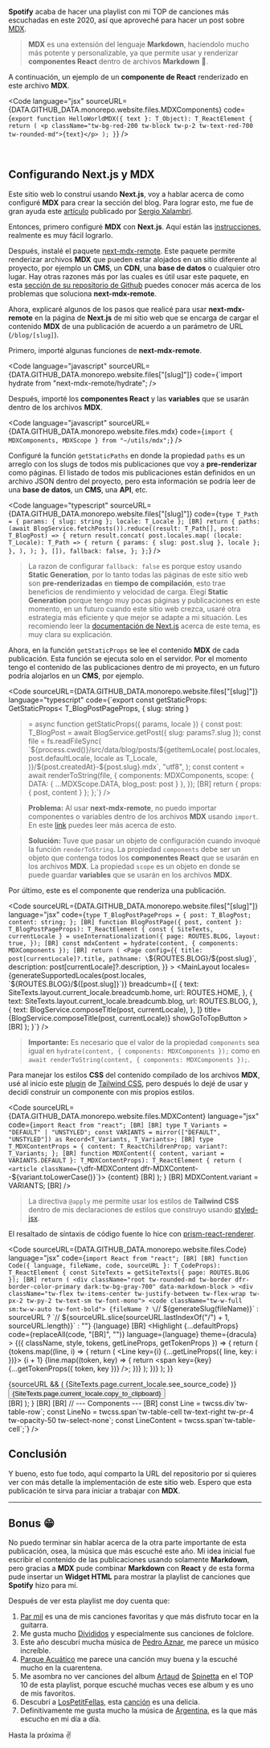 **Spotify** acaba de hacer una playlist con mi TOP de canciones más escuchadas en este 2020, así que aproveché para hacer un post sobre [MDX](https://mdxjs.com/).

> **MDX** es una extensión del lenguaje **Markdown**, haciendolo mucho más potente y personalizable, ya que permite usar y renderizar **componentes React** dentro de archivos **Markdown** 🤯.

A continuación, un ejemplo de un **componente de React** renderizado en este archivo **MDX**.

<HelloWorldMDX text="Hola, soy un componente React que usa Tailwind CSS para sus estilos" />

<Code
  language="jsx"
  sourceURL={DATA.GITHUB_DATA.monorepo.website.files.MDXComponents}
  code={`export function HelloWorldMDX({ text }: T_Object): T_ReactElement {
  return (
    <p className="tw-bg-red-200 tw-block tw-p-2 tw-text-red-700 tw-rounded-md">{text}</p>
  );
}`}
/>

<br />

## Configurando Next.js y MDX

Este sitio web lo construí usando **Next.js**, voy a hablar acerca de como configuré **MDX** para crear la sección del blog. Para lograr esto, me fue de gran ayuda este [artículo](https://sergiodxa.com/articles/using-mdx-with-remote-content) publicado por [Sergio Xalambrí](https://twitter.com/sergiodxa).

Entonces, primero configuré **MDX** con **Next.js**. Aquí están las [instrucciones](https://mdxjs.com/getting-started/next), realmente es muy fácil lograrlo.

Después, instalé el paquete [next-mdx-remote](https://GITHUB_DATA.com/hashicorp/next-mdx-remote). Este paquete permite renderizar archivos **MDX** que pueden estar alojados en un sitio diferente al proyecto, por ejemplo un **CMS**, un **CDN**, una **base de datos** o cualquier otro lugar. Hay otras razones más por las cuales es útil usar este paquete, en esta [sección de su repositorio de Github](https://GITHUB_DATA.com/hashicorp/next-mdx-remote#background--theory) puedes conocer más acerca de los problemas que soluciona **next-mdx-remote**.

Ahora, explicaré algunos de los pasos que realicé para usar **next-mdx-remote** en la página de **Next.js** de mi sitio web que se encarga de cargar el contenido **MDX** de una publicación de acuerdo a un parámetro de URL (`/blog/[slug]`).

Primero, importé algunas funciones de **next-mdx-remote**.

<Code
  language="javascript"
  sourceURL={DATA.GITHUB_DATA.monorepo.website.files["[slug]"]}
  code={`import hydrate from "next-mdx-remote/hydrate";
/>

Después, importé los **componentes React** y las **variables** que se usarán dentro de los archivos **MDX**.

<Code
  language="javascript"
  sourceURL={DATA.GITHUB_DATA.monorepo.website.files.mdx}
  code={`import { MDXComponents, MDXScope } from "~/utils/mdx";`}
/>

Configuré la función `getStaticPaths` en donde la propiedad `paths` es un arreglo con los slugs de todos mis publicaciones que voy a **pre-renderizar** como páginas. El listado de todos mis publicaciones están definidos en un archivo <Link href={DATA.GITHUB_DATA.monorepo.website.files.posts}>JSON</Link> dentro del proyecto, pero esta información se podría leer de una **base de datos**, un **CMS**, una **API**, etc.

<Code
  language="typescript"
  sourceURL={DATA.GITHUB_DATA.monorepo.website.files["[slug]"]}
  code={`type T_Path = { params: { slug: string }; locale: T_Locale };
[BR]
  return {
    paths: (await BlogService.fetchPosts()).reduce((result: T_Path[], post: T_BlogPost) => {
      return result.concat(
        post.locales.map(
          (locale: T_Locale): T_Path => {
            return { params: { slug: post.slug }, locale };
          },
        ),
      );
    }, []),
    fallback: false,
  };
};`}
/>

> La razon de configurar `fallback: false` es porque estoy usando **Static Generation**, por lo tanto todas las páginas de este sitio web son **pre-renderizadas** en **tiempo de compilación**, esto trae beneficios de rendimiento y velocidad de carga. Elegí **Static Generation** porque tengo muy pocas páginas y publicaciones en este momento, en un futuro cuando este sitio web crezca, usaré otra estrategia más eficiente y que mejor se adapte a mi situación. Les recomiendo leer la [documentación de Next.js](https://nextjs.org/docs/basic-features/data-fetching) acerca de este tema, es muy clara su explicación.

Ahora, en la función `getStaticProps` se lee el contenido **MDX** de cada publicación. Esta función se ejecuta solo en el servidor. Por el momento tengo el contenido de las publicaciones dentro de mi proyecto, en un futuro podría alojarlos en un **CMS**, por ejemplo.

<Code
  sourceURL={DATA.GITHUB_DATA.monorepo.website.files["[slug]"]}
  language="typescript"
  code={`export const getStaticProps: GetStaticProps<
  T_BlogPostPageProps,
  { slug: string }
> = async function getStaticProps({ params, locale }) {
  const post: T_BlogPost = await BlogService.getPost({ slug: params?.slug });
  const file = fs.readFileSync(
    \`\${process.cwd()}/src/data/blog/posts/\${getItemLocale(
      post.locales,
      post.defaultLocale,
      locale as T_Locale,
    )}/\${post.createdAt}-\${post.slug}.mdx\`,
    "utf8",
  );
  const content = await renderToString(file, {
    components: MDXComponents,
    scope: { DATA: { ...MDXScope.DATA, blog_post: post } },
  });
[BR]
  return { props: { post, content } };
};`}
/>

> **Problema:** Al usar **next-mdx-remote**, no puedo importar componentes o variables dentro de los archivos **MDX** usando `import`. En este [link](https://GITHUB_DATA.com/hashicorp/next-mdx-remote#caveats) puedes leer más acerca de esto.

> **Solución:** Tuve que pasar un objeto de configuración cuando invoqué la función `renderToString`. La propiedad `components` debe ser un objeto que contenga todos los **componentes React** que se usarán en los archivos **MDX**. La propiedad `scope` es un objeto en donde se puede guardar **variables** que se usarán en los archivos **MDX**.

Por último, este es el componente que renderiza una publicación.

<Code
  sourceURL={DATA.GITHUB_DATA.monorepo.website.files["[slug]"]}
  language="jsx"
  code={`type T_BlogPostPageProps = {
  post: T_BlogPost;
  content: string;
};
[BR]
function BlogPostPage({ post, content }: T_BlogPostPageProps): T_ReactElement {
  const { SiteTexts, currentLocale } = useInternationalization({
    page: ROUTES.BLOG,
    layout: true,
  });
[BR]
  const mdxContent = hydrate(content, { components: MDXComponents });
[BR]
  return (
    <Page
      config={{
        title: post[currentLocale]?.title,
        pathname: \`\${ROUTES.BLOG}/\${post.slug}\`,
        description: post[currentLocale]?.description,
      }}
    >
      <MainLayout
        locales={generateSupportedLocales(post.locales, \`\${ROUTES.BLOG}/\${[post.slug]}\`)}
        breadcumb={[
          {
            text: SiteTexts.layout.current_locale.breadcumb.home,
            url: ROUTES.HOME,
          },
          {
            text: SiteTexts.layout.current_locale.breadcumb.blog,
            url: ROUTES.BLOG,
          },
          {
            text: BlogService.composeTitle(post, currentLocale),
          },
        ]}
        title={BlogService.composeTitle(post, currentLocale)}
        showGoToTopButton
      >
        <MDXContent content={mdxContent} />
        <Space size={8} />
[BR]
        <BlogPostFooter
          createdAt={post.createdAt}
          publishedAt={post.publishedAt}
          slug={post.slug}
          updatedAt={post.updatedAt}
        />
      </MainLayout>
    </Page>
  );
}`}
/>

> **Importante:** Es necesario que el valor de la propiedad `components` sea igual en `hydrate(content, { components: MDXComponents });` como en `await renderToString(content, { components: MDXComponents });`.

Para manejar los estilos **CSS** del contenido compilado de los archivos **MDX**, usé al inicio este [plugin](https://tailwindcss.com/docs/typography-plugin) de [Tailwind CSS](https://tailwindcss.com), pero después lo dejé de usar y decidí construir un componente con mis propios estilos.

<Code
  sourceURL={DATA.GITHUB_DATA.monorepo.website.files.MDXContent}
  language="jsx"
  code={`import React from "react";
[BR]
[BR]
type T_Variants = "DEFAULT" | "UNSTYLED";
const VARIANTS = mirror(["DEFAULT", "UNSTYLED"]) as Record<T_Variants, T_Variants>;
[BR]
type T_MDXContentProps = {
  content: T_ReactChildrenProp;
  variant?: T_Variants;
};
[BR]
function MDXContent({ content, variant = VARIANTS.DEFAULT }: T_MDXContentProps): T_ReactElement {
  return (
    <article className={\`dfr-MDXContent dfr-MDXContent--\${variant.toLowerCase()}\`}>
      {content}
[BR]
      <style jsx>{\`
        /* Spacing: parent components */
        :global(.dfr-MDXContent--default) > :global(blockquote),
        :global(.dfr-MDXContent--default) > :global(hr),
        :global(.dfr-MDXContent--default) > :global(img),
        :global(.dfr-MDXContent--default) > :global(ol),
        :global(.dfr-MDXContent--default) > :global(p),
        :global(.dfr-MDXContent--default) > :global(pre),
        :global(.dfr-MDXContent--default) > :global(ul),
        :global(.dfr-MDXContent--default) :global(*[data-markdown-block]) {
          @apply tw-mb-6;
        }
[BR]
        /* Spacing: nested components */
        :global(.dfr-MDXContent--default) :global(li) > :global(p),
        :global(.dfr-MDXContent--default) :global(li) > :global(pre),
        :global(.dfr-MDXContent--default) :global(li) > :global(blockquote),
        :global(.dfr-MDXContent--default) :global(li) > :global(img),
        :global(.dfr-MDXContent--default) :global(blockquote) > :global(p) {
          @apply tw-mb-3;
        }
[BR]
        /* Spacing: titles */
        :global(.dfr-MDXContent--default) > :global(h1),
        :global(.dfr-MDXContent--default) > :global(h2),
        :global(.dfr-MDXContent--default) > :global(h3),
        :global(.dfr-MDXContent--default) > :global(h4) {
          @apply tw-mt-6;
          @apply tw-mb-3;
        }
[BR]
        /* Spacing: nested UL lists */
        :global(.dfr-MDXContent--default) :global(li) > :global(ul) {
          @apply tw-mt-3;
        }
[BR]
        /* Ordered lists */
        :global(.dfr-MDXContent--default) :global(ol) {
          @apply tw-pl-9;
          list-style-type: decimal;
        }
[BR]
        :global(.dfr-MDXContent--default) :global(ol) > :global(li) {
          @apply tw-mb-6;
        }
[BR]
        /* Images */
        :global(.dfr-MDXContent--default) > :global(img),
        :global(.dfr-MDXContent--default) :global(li) > :global(img) {
          margin-left: auto;
          margin-right: auto;
        }
      \`}</style>
    </article>
  );
}
[BR]
MDXContent.variant = VARIANTS;
[BR]
/>

> La directiva `@apply` me permite usar los estilos de **Tailwind CSS** dentro de mis declaraciones de estilos que construyo usando [styled-jsx](https://GITHUB_DATA.com/vercel/styled-jsx).

El resaltado de síntaxis de código fuente lo hice con [prism-react-renderer](https://GITHUB_DATA.com/FormidableLabs/prism-react-renderer).

<Code
  sourceURL={DATA.GITHUB_DATA.monorepo.website.files.Code}
  language="jsx"
  code={`import React from "react";
[BR]
[BR]
function Code({ language, fileName, code, sourceURL }: T_CodeProps): T_ReactElement {
  const SiteTexts = getSiteTexts({ page: ROUTES.BLOG });
[BR]
  return (
    <div
      className="root tw-rounded-md tw-border dfr-border-color-primary dark:tw-bg-gray-700"
      data-markdown-block
    >
      <div className="tw-flex tw-items-center tw-justify-between tw-flex-wrap tw-px-2 tw-py-2 tw-text-sm tw-font-mono">
        <code className="tw-w-full sm:tw-w-auto tw-font-bold">
          {fileName
            ? \`// \${generateSlug(fileName)}\`
            : sourceURL
            ? \`// \${sourceURL.slice(sourceURL.lastIndexOf("/") + 1, sourceURL.length)}\`
            : ""}
        </code>
        <span className="tw-rounded-md tw-bg-yellow-300 tw-text-yellow-700 tw-text-xs tw-px-3 tw-py-1 tw-inline-block tw-font-bold tw-flex-shrink-0 tw-ml-auto sm:tw-ml-4 tw-mt-2 sm:tw-mt-0">
          {language}
        </span>
      </div>
[BR]
      <Highlight
        {...defaultProps}
        code={replaceAll(code, "[BR]", "")}
        language={language}
        theme={dracula}
      >
        {({ className, style, tokens, getLineProps, getTokenProps }) => {
          return (
            <CodePrimitive className={className} style={style}>
              {tokens.map((line, i) => {
                return (
                  <Line key={i} {...getLineProps({ line, key: i })}>
                    <LineNo>{i + 1}</LineNo>
                    <LineContent>
                      {line.map((token, key) => {
                        return <span key={key} {...getTokenProps({ token, key })} />;
                      })}
                    </LineContent>
                  </Line>
                );
              })}
            </CodePrimitive>
          );
        }}
      </Highlight>
      <div className="tw-p-2 tw-pt-1.5 tw-text-sm tw-text-right">
        {sourceURL && (
          <Link
            className="tw-block sm:tw-inline-block tw-ml-auto tw-font-bold sm:tw-mr-6 tw-mb-1 sm:tw-mb-0"
            href={sourceURL}
            variant={Link.variant.SIMPLE}
          >
            <Icon
              icon={Icon.icon.GITHUB}
              wrapperClassName="tw-align-middle tw-mr-1.5"
              withDarkModeBackground
            />
            <span className="tw-align-middle tw-inline-block">
              {SiteTexts.page.current_locale.see_source_code}
            </span>
          </Link>
        )}
        <Button
          className="tw-block sm:tw-inline-block tw-ml-auto tw-font-bold tw-align-middle"
          data-clipboard-text={code}
          onClick={copyToClipboard}
        >
          {SiteTexts.page.current_locale.copy_to_clipboard}
        </Button>
      </div>
[BR]
      <style jsx>{\`
        .root :global(.dfr-Code) {
          border-radius: 0;
        }
      \`}</style>
    </div>
  );
}
[BR]
[BR]
// --- Components ---
[BR]
const Line = twcss.div\`tw-table-row\`;
const LineNo = twcss.span\`tw-table-cell tw-text-right tw-pr-4 tw-opacity-50 tw-select-none\`;
const LineContent = twcss.span\`tw-table-cell\`;`}
/>

## Conclusión

Y bueno, esto fue todo, aquí comparto la URL del repositorio por si quieres ver con más detalle la implementación de este sitio web. Espero que esta publicación te sirva para iniciar a trabajar con **MDX**.

<GithubRepo
  name={DATA.GITHUB_DATA.monorepo.website.name}
  url={DATA.GITHUB_DATA.monorepo.website.url}
  description={DATA.GITHUB_DATA.monorepo.website.description}
/>

---

## Bonus 😁

No puedo terminar sin hablar acerca de la otra parte importante de esta publicación, osea, la música que más escuché este año. Mi idea inicial fue escribir el contenido de las publicaciones usando solamente **Markdown**, pero gracias a **MDX** pude combinar **Markdown** con **React** y de esta forma pude insertar un **Widget HTML** para mostrar la playlist de canciones que **Spotify** hizo para mí.

<SpotifyPlaylist />

Después de ver esta playlist me doy cuenta que:

1. [Par mil](https://www.youtube.com/watch?v=Gd37vIRhqSA) es una de mis canciones favoritas y que más disfruto tocar en la guitarra.
1. Me gusta mucho [Divididos](https://www.youtube.com/watch?v=7OlzxfSKjtI) y especialmente sus canciones de folclore.
1. Este año descubrí mucha música de [Pedro Aznar](https://www.youtube.com/watch?v=MDSxcA389DE), me parece un músico increíble.
1. [Parque Acuático](https://www.youtube.com/watch?v=Ffkl2rOQEMg) me parece una canción muy buena y la escuché mucho en la cuarentena.
1. Me asombra no ver canciones del album [Artaud](https://www.youtube.com/watch?v=Tk23kQRFWcw&list=PLL0BXIloA_5y3uX2UO0ktpQtUcuc2zGj-) de [Spinetta](https://www.youtube.com/watch?v=hEL2AgzRmjc) en el TOP 10 de esta playlist, porque escuché muchas veces ese album y es uno de mis favoritos.
1. Descubrí a [LosPetitFellas](https://www.youtube.com/watch?v=u9zWGJ-xNlE), esta [canción](https://www.youtube.com/watch?v=iX2kyzuJ4ck) es una delicia.
1. Definitivamente me gusta mucho la música de [Argentina](https://www.youtube.com/watch?v=7YIkurDaHpc), es la que más escucho en mi día a día.

Hasta la próxima ✌️

